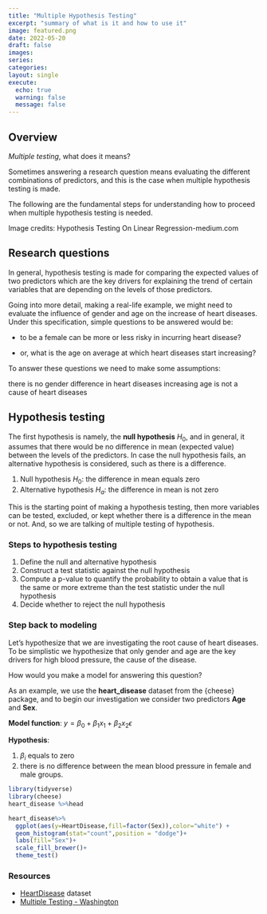 ```yaml
---
title: "Multiple Hypothesis Testing"
excerpt: "summary of what is it and how to use it"
image: featured.png
date: 2022-05-20
draft: false
images:
series:
categories:
layout: single
execute: 
  echo: true
  warning: false
  message: false
---
```


## Overview

*Multiple testing*, what does it means?

Sometimes answering a research question means evaluating the different combinations of predictors, and this is the case when multiple hypothesis testing is made.

The following are the fundamental steps for understanding how to proceed when multiple hypothesis testing is needed.

Image credits: Hypothesis Testing On Linear Regression-medium.com

## Research questions

In general, hypothesis testing is made for comparing the expected values of two predictors which are the key drivers for explaining the trend of certain variables that are depending on the levels of those predictors.

Going into more detail, making a real-life example, we might need to evaluate the influence of gender and age on the increase of heart diseases. Under this specification, simple questions to be answered would be:

-   to be a female can be more or less risky in incurring heart disease?

-   or, what is the age on average at which heart diseases start increasing?

To answer these questions we need to make some assumptions:

there is no gender difference in heart diseases increasing age is not a cause of heart diseases

## Hypothesis testing

The first hypothesis is namely, the **null hypothesis** $H_{0}$, and in general, it assumes that there would be no difference in mean (expected value) between the levels of the predictors. In case the null hypothesis fails, an alternative hypothesis is considered, such as there is a difference.

1.  Null hypothesis $H_{0}$: the difference in mean equals zero
2.  Alternative hypothesis $H_{a}$: the difference in mean is not zero

This is the starting point of making a hypothesis testing, then more variables can be tested, excluded, or kept whether there is a difference in the mean or not. And, so we are talking of multiple testing of hypothesis.

### Steps to hypothesis testing

1.  Define the null and alternative hypothesis
2.  Construct a test statistic against the null hypothesis
3.  Compute a p-value to quantify the probability to obtain a value that is the same or more extreme than the test statistic under the null hypothesis
4.  Decide whether to reject the null hypothesis

### Step back to modeling

Let's hypothesize that we are investigating the root cause of heart diseases. To be simplistic we hypothesize that only gender and age are the key drivers for high blood pressure, the cause of the disease.

How would you make a model for answering this question?

As an example, we use the **heart_disease** dataset from the {cheese} package, and to begin our investigation we consider two predictors **Age** and **Sex**.

**Model function**: $y=\beta_{0}+\beta_{1}x_{1}+\beta_{2}x_{2}\epsilon$

**Hypothesis**:

1.  $\beta_{i}$ equals to zero
2.  there is no difference between the mean blood pressure in female and male groups.

```r
library(tidyverse)
library(cheese)
heart_disease %>%head
```

```r
heart_disease%>%
  ggplot(aes(y=HeartDisease,fill=factor(Sex)),color="white") +
  geom_histogram(stat="count",position = "dodge")+
  labs(fill="Sex")+
  scale_fill_brewer()+
  theme_test()
```

</details>

### Resources

-   [HeartDisease](https://cran.r-project.org/web/packages/cheese/vignettes/cheese.html) dataset
-   [Multiple Testing - Washington](https://www.gs.washington.edu/academics/courses/akey/56008/lecture/lecture10.pdf)
